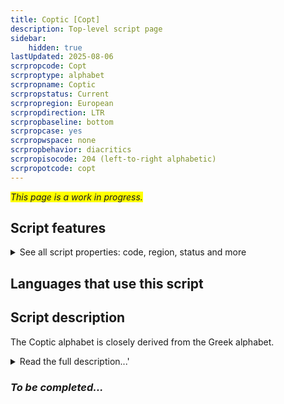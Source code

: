 ```yaml
---
title: Coptic [Copt]
description: Top-level script page
sidebar:
    hidden: true
lastUpdated: 2025-08-06
scrpropcode: Copt
scrproptype: alphabet
scrpropname: Coptic
scrpropstatus: Current
scrpropregion: European
scrpropdirection: LTR
scrpropbaseline: bottom
scrpropcase: yes
scrpropwspace: none
scrpropbehavior: diacritics
scrpropisocode: 204 (left-to-right alphabetic)
scrpropotcode: copt
---
```


<span style='background-color:yellow'>_This page is a work in progress._</span>


## Script features

<details>
<summary> See all script properties: code, region, status and more</summary>
<ScriptInfo />
</details>

## Languages that use this script

<WsList script='Copt' wsMax='5' />

## Script description

The Coptic alphabet is closely derived from the Greek alphabet.

<details><summary>Read the full description...'</summary>_Not yet available._</details>

### _To be completed..._

